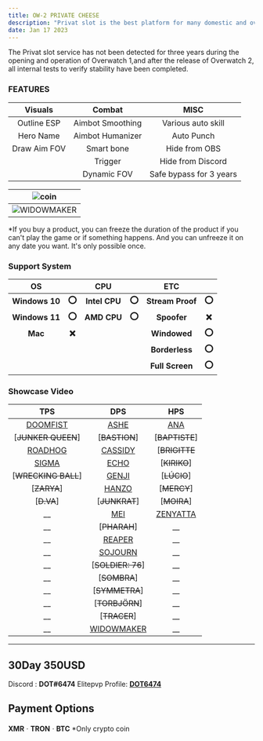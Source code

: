 ```yaml
---
title: OW-2 PRIVATE CHEESE
description: "Privat slot is the best platform for many domestic and overseas rankers, and the most secure of the OW-2 slots."
date: Jan 17 2023
---
```

The Privat slot service has not been detected for three years during the opening and operation of Overwatch 1,and after the release of Overwatch 2, all internal tests to verify stability have been completed.
### FEATURES
| **Visuals** 	| **Combat** 	| **MISC** 	|
|:---:	|:---:	|:---:	|
| Outline ESP 	| Aimbot Smoothing 	| Various auto skill 	|
| Hero Name 	| Aimbot Humanizer 	| Auto Punch 	|
| Draw Aim FOV 	| Smart bone 	| Hide from OBS 	|
|  	| Trigger 	| Hide from Discord 	|
|  	| Dynamic FOV 	| Safe bypass for 3 years 	|

| ![coin](https://media.giphy.com/media/l378B1B0BqDHJPmJG/giphy.gif) 	|
|:---:	|
| ![WIDOWMAKER](https://s9.gifyu.com/images/WIDOWMAKER.gif) 	|
*If you buy a product, you can freeze the duration of the product if you can't play the game or if something happens. And you can unfreeze it on any date you want. It's only possible once.
### Support System
| **OS** 	|  	| **CPU** 	|  	| **ETC** 	|  	|
|:---:	|:---:	|:---:	|:---:	|:---:	|:---:	|
| **Windows 10** 	| **⭕** 	| **Intel CPU** 	| **⭕** 	| **Stream Proof** 	| **⭕** 	|
| **Windows 11** 	| **⭕** 	| **AMD CPU** 	| **⭕** |  	**Spoofer**     | **❌** 	|
| **Mac** 	| **❌** 	|  	|  	| **Windowed** 	| **⭕**	|
|  	|  	|  	|  	| **Borderless** 	| **⭕**	|
|  	|  	|  	|  	| **Full Screen** 	| **⭕**	|
### Showcase Video 
| **TPS** 	| **DPS** 	| **HPS** 	|
|:---:	|:---:	|:---:	|
| [DOOMFIST](https://youtu.be/CPzPb6plbW0) 	| [ASHE](https://youtu.be/OPXEWYaC3xY) 	| [ANA](https://youtu.be/XjRUBfQ_Kdc) 	|
| [~~JUNKER QUEEN~~] 	| [~~BASTION~~] 	| [~~BAPTISTE~~] 	|
| [ROADHOG](https://youtu.be/-djuNiL2ytk) 	| [CASSIDY](https://youtu.be/lyXG_ovAois) 	| [~~BRIGITTE~~ 	|
| [SIGMA](https://youtu.be/PAs-9OKauHU) 	| [ECHO](https://youtu.be/gRBTfIGrTwQ) 	| [~~KIRIKO~~] 	|
| [~~WRECKING BALL~~] 	| [GENJI]() 	| [~~LÚCIO~~] 	|
| [~~ZARYA~~] 	| [HANZO](https://youtu.be/ClG-4afuoP4) 	| [~~MERCY~~] 	|
| [~~D.VA~~] 	| [~~JUNKRAT~~] 	| [~~MOIRA~~] 	|
| __ 	| [MEI](https://youtu.be/3dpTJjbkohE) 	| [ZENYATTA](https://youtu.be/fKux2QgRC_c) 	|
| __ 	| [~~PHARAH~~] 	| __ 	|
| __ 	| [REAPER](https://youtu.be/9n7-uf4nWDk) 	| __ 	|
| __ 	| [SOJOURN](https://youtu.be/g1HpVpK7J28) 	| __ 	|
| __ 	| [~~SOLDIER: 76~~] 	| __ 	|
| __ 	| [~~SOMBRA~~] 	| __ 	|
| __ 	| [~~SYMMETRA~~] 	| __ 	|
| __ 	| [~~TORBJÖRN~~] 	| __ 	|
| __ 	| [~~TRACER~~] 	| __ 	|
| __ 	| [WIDOWMAKER](https://youtu.be/NcNa1AUxhAU) 	| __ 	|
---
## 30Day 350USD 
Discord : **DOT#6474** Elitepvp Profile: [**DOT6474**](https://www.elitepvpers.com/forum/members/8505524-dot6474.html)
## Payment Options
**XMR**ㆍ**TRON**ㆍ**BTC** 	*Only crypto coin